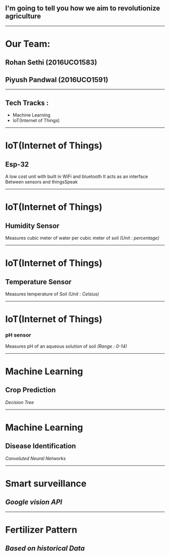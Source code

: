 ## I'm going to tell you how we aim to revolutionize agriculture

---

# Our Team:
 ## Rohan Sethi (2016UCO1583)
 ## Piyush Pandwal (2016UCO1591)

---

## Tech Tracks :
 - Machine Learning
 - IoT(Internet of Things)

---

# IoT(Internet of Things)
## Esp-32
 A low cost unit with 
 built in WiFi and bluetooth
 It acts as an interface 
 Between sensors and thingsSpeak


---

# IoT(Internet of Things)
## Humidity Sensor 
 Measures cubic meter of 
 water per cubic meter of soil
 *(Unit : percentage)*

---

# IoT(Internet of Things)
## Temperature Sensor 
 Measures temperature of Soil 
 *(Unit : Celsius)*

---

# IoT(Internet of Things)
### pH sensor  
 Measures pH of an aqueous 
 solution of soil 
 *(Range : 0-14)*

---

# Machine Learning
## Crop Prediction
 *Decision Tree*

---

# Machine Learning
## Disease Identification
 *Convoluted Neural Networks*

---



# Smart surveillance
## *Google vision API*

---

# Fertilizer Pattern 
## *Based on historical Data*
